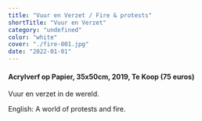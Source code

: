 ```yaml
---
title: "Vuur en Verzet / Fire & protests"
shortTitle: "Vuur en Verzet"
category: "undefined"
color: "white"
cover: "./fire-001.jpg"
date: "2022-01-01"
---
```

    
#### Acrylverf op Papier, 35x50cm, 2019, Te Koop (75 euros)
Vuur en verzet in de wereld.


English: A world of protests and fire.